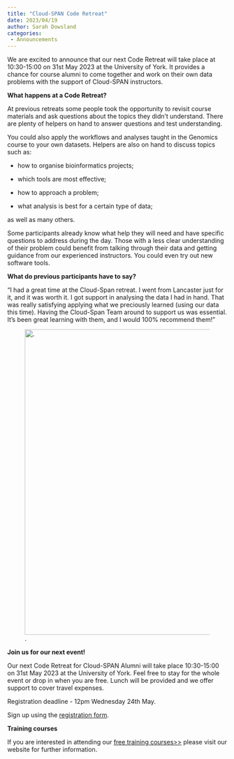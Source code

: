 ```yaml
---
title: "Cloud-SPAN Code Retreat"
date: 2023/04/19
author: Sarah Dowsland
categories:
 - Announcements
---
```


We are excited to announce that our next Code Retreat will take place at 10:30-15:00 on 31st May 2023 at the University of York. It provides a chance for course alumni to come together and work on their own data problems with the support of Cloud-SPAN instructors. 

**What happens at a Code Retreat?**

At previous retreats some people took the opportunity to revisit course materials and ask questions about the topics they didn't understand. There are plenty of helpers on hand to answer questions and test understanding.

You could also apply the workflows and analyses taught in the Genomics course to your own datasets. Helpers are also on hand to discuss topics such as:

-   how to organise bioinformatics projects;

-   which tools are most effective;

-   how to approach a problem;

-   what analysis is best for a certain type of data;

as well as many others. 

Some participants already know what help they will need and have specific questions to address during the day. Those with a less clear understanding of their problem could benefit from talking through their data and getting guidance from our experienced instructors. You could even try out new software tools.

**What do previous participants have to say?**

"I had a great time at the Cloud-Span retreat. I went from Lancaster just for it, and it was worth it. I got support in analysing the data I had in hand. That was really satisfying applying what we preciously learned (using our data this time). Having the Cloud-Span Team around to support us was essential. It's been great learning with them, and I would 100% recommend them!"

![.](code-retreat-graphic-joao.png){fig-alt="A graphic showing a photo and the comment of one our participants to a previous code retreat" width="700"}

**Join us for our next event!**

Our next Code Retreat for Cloud-SPAN Alumni will take place 10:30-15:00 on 31st May 2023 at the University of York. Feel free to stay for the whole event or drop in when you are free. Lunch will be provided and we offer support to cover travel expenses.

Registration deadline - 12pm Wednesday 24th May.

Sign up using the [registration form](https://forms.gle/um1r8cRa5vJ7kahXA).

**Training courses**

If you are interested in attending our [free training courses\>\>](https://cloud-span.york.ac.uk/self_study_courses.html) please visit our website for further information.

